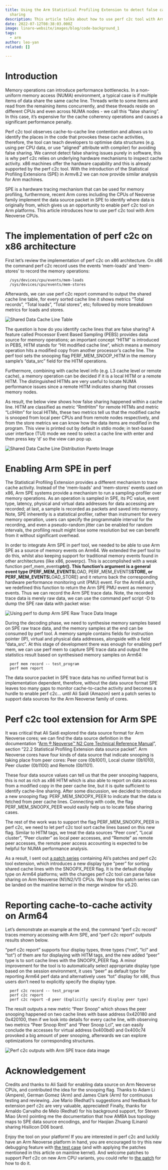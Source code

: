 ```yaml
---
title: Using the Arm Statistical Profiling Extension to detect false cache-line
  sharing
description: This article talks about how to use perf c2c tool with Arm Neoverse CPUs.
date: 2022-07-12T08:38:03.000Z
image: linaro-website/images/blog/code-background_1
tags:
  - arm
author: leo-yan
related: []

---
```


# Introduction

Memory operations can introduce performance bottlenecks. In a non-uniform memory access (NUMA) environment, a typical case is if multiple items of data share the same cache line.  Threads write to some items and read from the remaining items concurrently, and these threads reside on different CPUs and even across NUMA nodes -  we call this “false sharing”. In this case, it’s expensive for the cache coherency operations and causes a significant performance penalty.

Perf c2c tool observes cache-to-cache line contention and allows us to identify the places in the code that provokes these cache activities, therefore, the tool can teach developers to optimise data structures (e.g. using per CPU data, or use “aligned” attribute with compiler) for avoiding false sharing.  We cannot detect false sharing issues purely in software, this is why perf c2c relies on underlying hardware mechanisms to inspect cache activity. x86 machines offer the hardware capability and this is already supported by the perf c2c tool. With the introduction of the Statistical Profiling Extensions (SPE) in Armv8.2 we can now provide similar analysis for Arm machines.

SPE is a hardware tracing mechanism that can be used for memory profiling, furthermore, recent Arm cores including the CPUs of Neoverse  family implement the data source packet in SPE to identify where data is originally from, which gives us an opportunity to enable perf c2c tool on Arm platforms. This article introduces how to use perf c2c tool with Arm Neoverse CPUs.

# The implementation of perf c2c on x86 architecture

First let’s review the implementation of perf c2c on x86 architecture. On x86 the command perf c2c record uses the events ‘mem-loads’ and ‘mem-stores’ to record the memory operations:

```
  /sys/devices/cpu/events/mem-loads 
  /sys/devices/cpu/events/mem-stores
```

Afterwards, we can use perf c2c report command to output the shared cache line table, for every sorted cache line it shows metrics “Total records”, “Total loads”, “Total stores”, etc; followed by more breakdown metrics for loads and stores.

![Shared Data Cache Line Table](/linaro-website/images/blog/shared-data-cache-line-table)

The question is how do you identify cache lines that are false sharing? A feature called Processor Event Based Sampling (PEBS) provides data source for memory operations; an important concept “HITM” is introduced in PEBS, HITM stands for “Hit modified cache line”, which means a memory operation hits a modified copy from another processor’s cache line. The perf tool sets the snooping flag PERF\_MEM\_SNOOP\_HITM in the memory sample’s “data\_src” field for the HITM operations.

Furthermore, combining with cache level info (e.g. L3 cache level or remote cache), a memory operation can be decided if it is a local HITM or a remote HITM. The distinguished HITMs are very useful to locate NUMA performance issues since a remote HITM indicates sharing that crosses memory nodes.

As result, the below view shows how false sharing happened within a cache line. HITM are classified as metric “RmtHitm” for remote HITMs and metric “LclHitm” for local HITMs, these two metrics tell us that the modified cache is snooped from local peer CPUs and from remote nodes respectively, and from the store metrics we can know how the data items are modified in the program. This view is printed out by default in stdio mode; in text-based user interface (TUI) mode we need to select a cache line with enter and then press key ‘d’ so the view can pop up.

![Shared Data Cache Line Distribution Pareto Image](/linaro-website/images/blog/shared-cache-line-distribution-pareto-image)

# Enabling Arm SPE in perf

The Statistical Profiling Extension provides a different mechanism to trace cache activity. Instead of the 'mem-loads' and 'mem-stores' events used on x86, Arm SPE systems provide a mechanism to run a sampling-profiler over memory operations. As an operation is sampled in SPE, its PC value, event type, latency, physical and virtual data addresses for data accessing are recorded; at last, a sample is recorded as packets and saved into memory. Note, SPE inherently is a statistical profiler, rather than instrument for every memory operation, users can specify the programmable interval for the recording, and even a pseudo-random jitter can be enabled for random intervals, the profiling result might lose some resolution but we can benefit from it without significant overhead.

In order to integrate Arm SPE in perf tool, we needed to be able to use Arm SPE as a source of memory events on Arm64. We extended the perf tool to do this, whilst also keeping support for traditional memory events found in other architectures (like x86, powerpc). This is accomplished with a weak function perf\_mem\_events**ptr().  This function’s argument is a general event type (PERF\_MEM\_EVENTS**LOAD, PERF\_MEM\_EVENTS**STORE, or PERF\_MEM\_EVENTS**LOAD\_STORE) and it returns back the corresponding hardware performance monitoring unit (PMU) event.  For the Arm64 arch, we redefined this function to return the Arm SPE PMU event as memory events. Thus we can record the Arm SPE trace data. Note, the recorded trace data is merely raw data, we can use the command perf script -D to dump the SPE raw data with packet wise:

![Using perf to dump Arm SPE Raw Trace Data Image](/linaro-website/images/blog/using-perf-to-dump-arm-spe-raw-trace-data-image)

During the decoding phase, we need to synthesise memory samples based on SPE raw trace data, and the memory samples at the end can be consumed by perf tool. A memory sample contains fields for instruction pointer (IP), virtual and physical data addresses, alongside with a field “data\_src”.  At this stage of development there was enough for enabling perf mem, we can use perf mem to capture SPE trace data and output the statistics result based on synthesised memory samples on Arm64:

```
  perf mem record -- test_program
  perf mem report
```

The data source packet in SPE trace data has no unified format but is implementation dependent, therefore, without the data source format SPE leaves too many gaps to monitor cache-to-cache activity and becomes a hurdle to enable perf c2c… until Ali Saidi (Amazon) sent a patch series to support data sources for the Arm Neoverse family of cores.

# Perf c2c tool extension for Arm SPE

It was critical that Ali Saidi explored the data source format for Arm Neoverse cores; we can find the data source definition in the documentation “[Arm ® Neoverse™ N2 Core Technical Reference Manual](https://developer.arm.com/documentation/102099/0000/Statistical-Profiling-Extension-support/Statistical-Profiling-Extension-data-source-packet)”, section “22.2 Statistical Proﬁling Extension data source packet”.  Arm Neoverse cores have four kinds of data source that indicate snooping is taking place from peer cores: Peer core (0b1001), Local cluster (0b1010), Peer cluster (0b1100) and Remote (0b1101).

These four data source values can tell us that the peer snooping happens, this is not as rich as x86 HITM which is also able to report on data access from a modified copy in the peer cache line, but it is quite sufficient to identify cache-line sharing.  After some discussion, we decided to introduce a new snooping flag: PERF\_MEM\_SNOOPX\_PEER to indicate that the data is fetched from peer cache lines.  Connecting with code, the flag PERF\_MEM\_SNOOPX\_PEER would easily help us to locate false sharing cases.

The rest of the work was to support the flag PERF\_MEM\_SNOOPX\_PEER in perf c2c, we need to let perf c2c tool sort cache lines based on this new flag.  Similar to HITM tags, we treat the data sources “Peer core”, “Local cluster”, “Peer cluster” as local peer accesses, and “Remote” as remote peer accesses, the remote peer access accounting is expected to be helpful for NUMA performance analysis.

As a result, I sent out [a patch series](https://lore.kernel.org/lkml/20220604042820.2270916-1-leo.yan@linaro.org/) containing Ali’s patches and perf c2c tool extension, which introduces a new display type “peer” for sorting shared cache lines with the SNOOPX\_PEER flag. It is the default display type on Arm64 platforms; with the changes perf c2c tool can parse false sharing on Arm Neoverse (N1/N2/V1) CPUs.  We hope this patch series can be landed on the mainline kernel in the merge window for v5.20.

# Reporting cache-to-cache activity on Arm64

Let’s demonstrate an example at the end, the command “perf c2c record” traces memory accessing with Arm SPE, and “perf c2c report” outputs results shown below.

“perf c2c report” supports four display types, three types (“rmt”, “lcl” and “tot”) of them are for displaying with HITM tags, and the new added “peer” type is to sort cache lines with the SNOOPX\_PEER flag. A minor improvement for the tool is to automatically select appropriate display type based on the session environment, it uses “peer” as default type for reporting Arm64 perf data and alternatively uses “tot” display for x86, thus users don’t need to explicitly specify the display type.

```
  perf c2c record -- test_program
  perf c2c report
  perf c2c report -d peer (Explicitly specify display peer type)
```

The result outputs a new metric “Peer Snoop” which shows the peer snooping happened on two cache lines with base address 0x420180 and 0x420100, then if we look into details for every cache line, with observing two metrics “Peer Snoop Rmt” and “Peer Snoop Lcl”, we can easily conclude the accesses for virtual address 0x400bd0 and 0x400c74 provoked a big amount of peer snooping, afterwards we can explore optimizations for corresponding structures.

![Perf c2c outputs with Arm SPE trace data image](/linaro-website/images/blog/perf-c2c-outputs-with-arm-spe-trace-data-image)

# Acknowledgement

Credits and thanks to Ali Saidi for enabling data source on Arm Neoverse CPUs, and contributed the idea for the snooping flag.  Thanks to Adam Li (Ampere), German Gomez (Arm) and James Clark (Arm) for continuous testing and reviewing.  Joe Mario (Redhat)’s suggestions and feedback for extension perf c2c are very valuable, appreciated!  Finally, thanks for Arnaldo Carvalho de Melo (Redhat) for his background support, for Steven Miao (Arm) pointing me the documentation that how AMBA bus topology maps to SPE data source encodings, and for Haojian Zhuang (Linaro) sharing Hisilicon D06 board.

Enjoy the tool on your platform! If you are interested in perf c2c and luckily have an Arm Neoverse platform in hand, you are encouraged to try this new debugging feature with [the test case](https://github.com/joemario/perf-c2c-usage-files/blob/master/false_sharing_example.c) (and with applying the patches mentioned in this article on mainline kernel). And welcome patches to support Perf c2c on new Arm CPU variants, you could refer to [the patch](https://lore.kernel.org/lkml/20220517020326.18580-6-alisaidi@amazon.com/) for how to do it.
